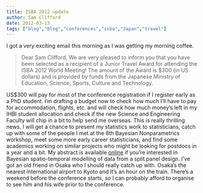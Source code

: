 ```yaml
---
title: ISBA 2012 update
author: Sam Clifford
date: 2012-03-13
tags: ["blog","Blog","conferences","isba","Japan","travel"]
---
```


I got a very exciting email this morning as I was getting my morning coffee.

> Dear Sam Clifford, We are very pleased to inform you that you have been selected as a recipient of a Junior Travel Award for attending the ISBA 2012 World Meeting! The amount of the Award is $300 (in US dollars) and is provided by funds from the Japanese Ministry of Education, Science, Sports, Culture and Technology.

US$300 will pay for most of the conference registration if I register early as a PhD student. I'm drafting a budget now to check how much I'll have to pay for accommodation, flights, etc. and will check how much money's left in my IHBI student allocation and check if the new Science and Engineering Faculty will chip in a bit to help send me overseas. This is really thrilling news. I will get a chance to present my statistics work to statisticians, catch up with some of the people I met at the 8th Bayesian Nonparametrics workshop, meet some more early career statisticians, and find some academics working on similar projects who might be looking for postdocs in a year and a bit. My abstract is available [online](http://bayesian.org/node/2915) if you're interested in Bayesian spatio-temporal modelling of data from a split panel design. I've got an old friend in Osaka who I should really catch up with. Osaka's the nearest international airport to Kyoto and it's an hour on the train. There's a weekend before the conference starts, so I can probably afford to organise to see him and his wife prior to the conference.